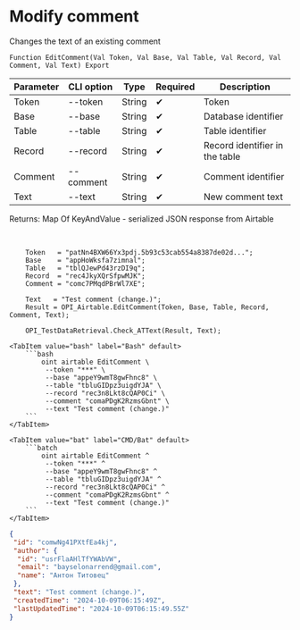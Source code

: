 ﻿---
sidebar_position: 3
---


# Modify comment
 Changes the text of an existing comment



`Function EditComment(Val Token, Val Base, Val Table, Val Record, Val Comment, Val Text) Export`

  | Parameter | CLI option | Type | Required | Description |
  |-|-|-|-|-|
  | Token | --token | String | &#x2714; | Token |
  | Base | --base | String | &#x2714; | Database identifier |
  | Table | --table | String | &#x2714; | Table identifier |
  | Record | --record | String | &#x2714; | Record identifier in the table |
  | Comment | --comment | String | &#x2714; | Comment identifier |
  | Text | --text | String | &#x2714; | New comment text |

  
  Returns:  Map Of KeyAndValue - serialized JSON response from Airtable

<br/>




```bsl title="1C:Enterprise/OneScript code example"
    Token   = "patNn4BXW66Yx3pdj.5b93c53cab554a8387de02d...";
    Base    = "appHoWksfa7zimnal";
    Table   = "tblQJewPd43rzDI9q";
    Record  = "rec4JkyXQrSfpwMJK";
    Comment = "comc7PMqdPBrWl7XE";

    Text   = "Test comment (change.)";
    Result = OPI_Airtable.EditComment(Token, Base, Table, Record, Comment, Text);

    OPI_TestDataRetrieval.Check_ATText(Result, Text);
```
 

 <Tabs>
  
    <TabItem value="bash" label="Bash" default>
        ```bash
            oint airtable EditComment \
             --token "***" \
             --base "appeY9wmT8gwFhnc8" \
             --table "tbluGIDpz3uigdYJA" \
             --record "rec3n8Lkt8cQAP0Ci" \
             --comment "comaPDgK2RzmsGbnt" \
             --text "Test comment (change.)"
        ```
    </TabItem>
  
    <TabItem value="bat" label="CMD/Bat" default>
        ```batch
            oint airtable EditComment ^
             --token "***" ^
             --base "appeY9wmT8gwFhnc8" ^
             --table "tbluGIDpz3uigdYJA" ^
             --record "rec3n8Lkt8cQAP0Ci" ^
             --comment "comaPDgK2RzmsGbnt" ^
             --text "Test comment (change.)"
        ```
    </TabItem>
</Tabs>


```json title="Result"
{
 "id": "comwNg41PXtfEa4kj",
 "author": {
  "id": "usrFlaAHlTfYWAbVW",
  "email": "bayselonarrend@gmail.com",
  "name": "Антон Титовец"
 },
 "text": "Test comment (change.)",
 "createdTime": "2024-10-09T06:15:49Z",
 "lastUpdatedTime": "2024-10-09T06:15:49.55Z"
}
```

